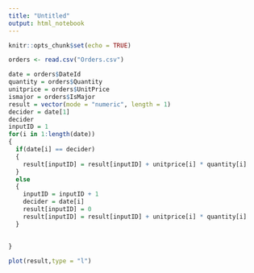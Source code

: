 ---
title: "Untitled"
output: html_notebook
---

```{r setup, include=FALSE}
knitr::opts_chunk$set(echo = TRUE)
```
```{r}
orders <- read.csv("Orders.csv")

date = orders$DateId
quantity = orders$Quantity
unitprice = orders$UnitPrice
ismajor = orders$IsMajor
result = vector(mode = "numeric", length = 1)
decider = date[1]
decider
inputID = 1
for(i in 1:length(date))
{
  if(date[i] == decider)
  {
    result[inputID] = result[inputID] + unitprice[i] * quantity[i]
  }
  else
  {
    inputID = inputID + 1
    decider = date[i]
    result[inputID] = 0
    result[inputID] = result[inputID] + unitprice[i] * quantity[i]
  }
  
  
}

plot(result,type = "l")
```